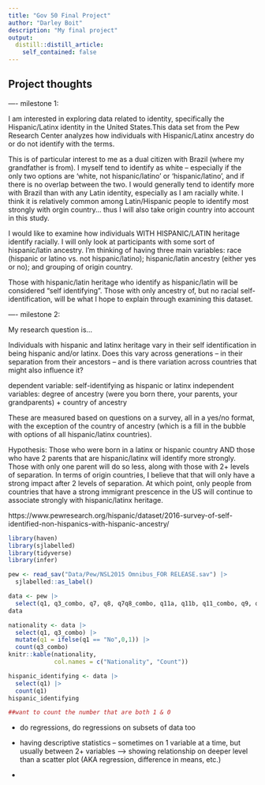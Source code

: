 ```yaml
---
title: "Gov 50 Final Project"
author: "Darley Boit"
description: "My final project"
output:
  distill::distill_article:
    self_contained: false
---
```




## Project thoughts

---- milestone 1: 

I am interested in exploring data related to identity, specifically the Hispanic/Latinx identity in the United States.This data set from the Pew Research Center analyzes how individuals with Hispanic/Latinx ancestry do or do not identify with the terms. 

This is of particular interest to me as a dual citizen with Brazil (where my grandfather is from). I myself tend to identify as white -- especially if the only two options are 'white, not hispanic/latino' or 'hispanic/latino', and if there is no overlap between the two. I would generally tend to identify more with Brazil than with any Latin identity, especially as I am racially white. I think it is relatively common among Latin/Hispanic people to identify most strongly with orgin country... thus I will also take origin country into account in this study. 

I would like to examine how individuals WITH HISPANIC/LATIN heritage identify racially. I will only look at participants with some sort of hispanic/latin ancestry. I'm thinking of having three main variables: race (hispanic or latino vs. not hispanic/latino); hispanic/latin ancestry (either yes or no); and grouping of origin country. 

Those with hispanic/latin heritage who identify as hispanic/latin will be considered "self identifying". Those with only ancestry of, but no racial self-identification, will be what I hope to explain through examining this dataset. 


---- milestone 2: 


My research question is... 

Individuals with hispanic and latinx heritage vary in their self identification in being hispanic and/or latinx. Does this vary across generations -- in their separation from their ancestors -- and is there variation across countries that might also influence it? 

dependent variable: self-identifying as hispanic or latinx
independent variables: degree of ancestry (were you born there, your parents, your grandparents) + country of ancestry 

These are measured based on questions on a survey, all in a yes/no format, with the exception of the country of ancestry (which is a fill in the bubble with options of all hispanic/latinx countries). 

Hypothesis: Those who were born in a latinx or hispanic country AND those who have 2 parents that are hispanic/latinx will identify more strongly. Those with only one parent will do so less, along with those with 2+ levels of separation. In terms of origin countries, I believe that that will only have a strong impact after 2 levels of separation. At which point, only people from countries that have a strong immigrant prescence in the US will continue to associate strongly with hispanic/latinx heritage. 

https://www.pewresearch.org/hispanic/dataset/2016-survey-of-self-identified-non-hispanics-with-hispanic-ancestry/




```r
library(haven)
library(sjlabelled)
library(tidyverse)
library(infer)

pew <- read_sav("Data/Pew/NSL2015 Omnibus_FOR RELEASE.sav") |>
  sjlabelled::as_label()

```

```r
data <- pew |>
  select(q1, q3_combo, q7, q8, q7q8_combo, q11a, q11b, q11_combo, q9, q16a, q14)
data
```


```r
nationality <- data |>
  select(q1, q3_combo) |>
  mutate(q1 = ifelse(q1 == "No",0,1)) |>
  count(q3_combo) 
knitr::kable(nationality,
             col.names = c("Nationality", "Count"))

hispanic_identifying <- data |>
  select(q1) |>
  count(q1)
hispanic_identifying

##want to count the number that are both 1 & 0 
```





- do regressions, do regressions on subsets of data too 

- having descriptive statistics -- sometimes on 1 variable at a time, but usually between 2+ variables --> showing relationship on deeper level than a scatter plot (AKA regression, difference in means, etc.)

- 




